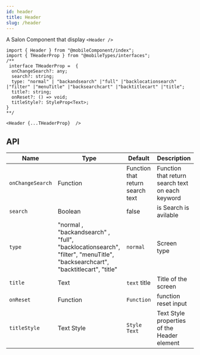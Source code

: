 ```yaml
---
id: header
title: Header
slug: /header
---
```


A Salon Component that display `<Header />`


```tsx
import { Header } from "@mobileComponent/index";
import { THeaderProp } from "@mobileTypes/interfaces";
/**
 interface THeaderProp =  {
  onChangeSearch?: any;
  search?: string;
  type: "normal" | "backandsearch" |"full" |"backlocationsearch" |"filter" |"menuTitle" |"backsearchcart" |"backtitlecart" |"title";
  title?: string;
  onReset?: () => void;
  titleStyle?: StyleProp<Text>;
}
**/

<Header {...THeaderProp}  />
```


## API 

<div class='table-responsive'>

| Name             | Type                                           | Default                                           | Description                                               |
| ---------------- | ---------------------------------------------- | ------------------------------------------------- | --------------------------------------------------------- |
| `onChangeSearch`         |  Function                              |  Function that return search text                           | Function that return search text on each keyword                       |                                                  
| `search`        | Boolean                                          | false                                              | is Search is avilable                      |                                                   
| `type`        |  "normal , "backandsearch" , "full", "backlocationsearch", "filter", "menuTitle", "backsearchcart", "backtitlecart", "title"                       | `normal`                                 | Screen type                        |                                                  
| `title`            | Text                                           | `text` title                                        | Title of the screen                                   |                                                   
| `onReset`          | Function                                        | `Function` |  function reset input                                   |                                                   
| `titleStyle`          | Text Style                                       | `Style Text` | Text Style properties of the Header element                                   |                                                   

</div>